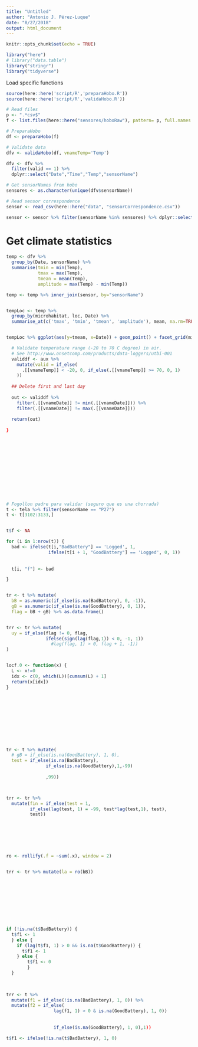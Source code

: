 ```yaml
---
title: "Untitled"
author: "Antonio J. Pérez-Luque"
date: "8/27/2018"
output: html_document
---
```


```r
knitr::opts_chunk$set(echo = TRUE)
```


```r
library("here")
# library("data.table")
library("stringr")
library("tidyverse")
```

Load specific functions 
```r
source(here::here('script/R','preparaHobo.R'))
source(here::here('script/R','validaHobo.R'))
```


```r
# Read files 
p <- ".*csv$"
f <- list.files(here::here("sensores/hoboRaw"), pattern= p, full.names = TRUE)

# PreparaHobo
df <- preparaHobo(f)

# Validate data
dfv <- validaHobo(df, vnameTemp='Temp')

dfv <- dfv %>% 
  filter(valid == 1) %>% 
  dplyr::select("Date","Time","Temp","sensorName")  
```

```r
# Get sensorNames from hobo 
sensores <- as.character(unique(dfv$sensorName))

# Read sensor correspondence
sensor <- read_csv(here::here("data", "sensorCorrespondence.csv")) 

sensor <- sensor %>% filter(sensorName %in% sensores) %>% dplyr::select(-date)
```


# Get climate statistics 
```r

temp <- dfv %>% 
  group_by(Date, sensorName) %>% 
  summarise(tmin = min(Temp),
            tmax = max(Temp),
            tmean = mean(Temp),
            amplitude = max(Temp) - min(Temp))

temp <- temp %>% inner_join(sensor, by="sensorName")


tempLoc <- temp %>% 
  group_by(microhabitat, loc, Date) %>% 
  summarise_at(c('tmax', 'tmin', 'tmean', 'amplitude'), mean, na.rm=TRUE)


tempLoc %>% ggplot(aes(y=tmean, x=Date)) + geom_point() + facet_grid(microhabitat~loc) 

```







```r

  
  
  
  






  # Validate temperature range (-20 to 70 C degree) in air. 
  # See http://www.onsetcomp.com/products/data-loggers/utbi-001
  validdf <- aux %>% 
    mutate(valid = if_else(
      .[[vnameTemp]] < -20, 0, if_else(.[[vnameTemp]] >= 70, 0, 1)
    )) 
  
  ## Delete first and last day 
  
  out <- validdf %>% 
    filter(.[[vnameDate]] != min(.[[vnameDate]])) %>% 
    filter(.[[vnameDate]] != max(.[[vnameDate]])) 
  
  return(out)
  
}   
  



      
     







# Fogollon padre para validar (seguro que es una chorrada)
t <- tela %>% filter(sensorName == "P27") 
t <- t[3102:3133,]


t$f <- NA

for (i in 1:nrow(t)) { 
  bad <- ifelse(t[i,"BadBattery"] == 'Logged', 1, 
                ifelse(t[i + 1, "GoodBattery"] == 'Logged', 0, 1))
                
  
  t[i, "f"] <- bad 

}


tr <- t %>% mutate(
  bB = as.numeric(if_else(is.na(BadBattery), 0, -1)),
  gB = as.numeric(if_else(is.na(GoodBattery), 0, 1)),
  flag = bB + gB) %>% as.data.frame() 


trr <- tr %>% mutate(
  uy = if_else(flag != 0, flag, 
               ifelse(sign(lag(flag,1)) < 0, -1, 1))
                 #lag(flag, 1) > 0, flag + 1, -1))
)


locf.0 <- function(x) {
  L <- x!=0
  idx <- c(0, which(L))[cumsum(L) + 1]
  return(x[idx])
} 











tr <- t %>% mutate(
  # gB = if_else(is.na(GoodBattery), 1, 0),
  test = if_else(is.na(BadBattery),
               if_else(is.na(GoodBattery),1,-99)
               
               ,99)) 



trr <- tr %>% 
  mutate(fin = if_else(test = 1, 
         if_else(lag(test, 1) = -99, test*lag(test,1), test), 
         test))







ro <- rollify(.f = ~sum(.x), window = 2)


trr <- tr %>% mutate(la = ro(bB))










if (!is.na(t$BadBattery)) { 
  t$f1 <- 1
  } else { 
    if (lag(t$f1, 1) > 0 && is.na(t$GoodBattery)) { 
      t$f1 <- 1
    } else { 
        t$f1 <- 0 
        } 
  }
  
  

trr <- t %>% 
  mutate(f1 = if_else(!is.na(BadBattery), 1, 0)) %>% 
  mutate(f2 = if_else(
                  lag(f1, 1) > 0 & is.na(GoodBattery), 1, 0))
                  
                  
                  if_else(is.na(GoodBattery), 1, 0),1))

t$f1 <- ifelse(!is.na(t$BadBattery), 1, 0)   


```
